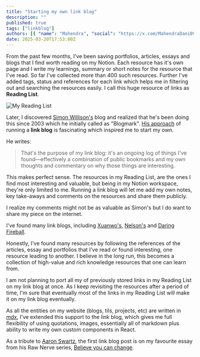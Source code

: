 ```yaml
---
title: "Starting my own link blog"
description: ""
published: true
tags: ["linkblog"]
authors: [{ "name": "Mahendra", "social": "https://x.com/MahendraDani09" }]
date: 2025-03-20T17:53:00Z
---
```


From the past few months, I've been saving portfolios, articles, essays and blogs that I find worth reading on my Notion. Each resource has it's own page and I write my learnings, summary or short notes for the resource that I've read. So far I've collected more than 400 such resources. Further I've added tags, status and references for each link which helps me in filtering out and searching the resources easily. I call this huge resource of links as __Reading List__.

<div className="mt-4 flex justify-center items-center">
  <Image
    src="/static/blogs/notion-reading-list.png"
    height={600}
    width={600}
    alt="My Reading List"
  />
</div>

Later, I discovered [Simon Willison's](https://simonwillison.net/) blog and realized that he's been doing this since 2003 which he initially called as "Blogmark". [His approach](https://simonwillison.net/2024/Dec/22/link-blog/) of running a __link blog__ is fascinating which inspired me to start my own. 

He writes: 
> That's the purpose of my link blog: it's an ongoing log of things I've found—effectively a combination of public bookmarks and my own thoughts and commentary on why those things are interesting.

This makes perfect sense. The resources in my Reading List, are the ones I find most interesting and valuable, but being in my Notion workspace, they're only limited to me. Running a link blog will let me add my own notes, key take-aways and comments on the resources and share them publicly.

I realize my comments might not be as valuable as Simon's but I do want to share my piece on the internet. 

I've found many link blogs, including [Xuanwo's](https://xuanwo.io/links/), [Nelson's](https://www.somebits.com/linkblog/) and [Daring Fireball](https://daringfireball.net/).

Honestly, I've found many resources by following the references of the articles, essay and portfolios that I've read or found interesting, one resource leading to another. I believe in the long run, this becomes a collection of high-value and rich knowledge resources that one can learn from. 

I am not planning to port all my of previously stored links in my Reading List on my link blog at once. As I keep revisiting the resources after a period of time, I'm sure that eventually most of the links in my Reading List will make it on my link blog eventually.

As all the entities on my website (blogs, tils, projects, etc) are written in [mdx](https://mdxjs.com/), I've extended this support to the link blog, which gives me full flexibility of using quotations, images, essentially all of markdown plus ability to write my own custom components in React. 

As a tribute to [Aaron Swartz](https://en.wikipedia.org/wiki/Aaron_Swartz), the first link blog post is on my favourite essay from his Raw Nerve series, [Believe you can change](http://www.aaronsw.com/weblog/dweck). 
